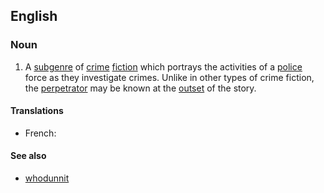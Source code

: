 ==English==
{{wikipedia}}

===Noun===
{{en-noun}}

# A [[subgenre]] of [[crime]] [[fiction]] which portrays the activities of a [[police]] force as they investigate crimes. Unlike in other types of crime fiction, the [[perpetrator]] may be known at the [[outset]] of the story.

====Translations====
{{trans-top|sub-genre of crime fiction}}
* French: {{t+|fr|roman policier}}
{{trans-mid}}
{{trans-bottom}}

====See also====
* [[whodunnit]]